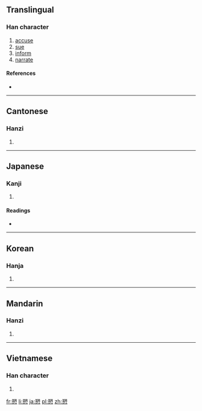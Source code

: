 {{also|訴}}
==Translingual==

===Han character===
{{Han char|rn=61|rad=心|as=10|sn=14|four=8733<sub>2</sub>|canj=廿月心 (TBP)}}

# [[accuse]]
# [[sue]]
# [[inform]]
# [[narrate]]

====References====
* {{Han ref|kx=0396.140|dkj=10988|dj=0734.210|hdz=42334.150|uh=612C|ud=24876|bh=E1C2|bd=57794}}

----

==Cantonese==

===Hanzi===
{{yue-hanzi|jyut=sou3|y=sou3}}

# {{defn|lang=yue|sort=心10}}

----

==Japanese==

===Kanji===
{{ja-kanji|grade=|rs=心10}}

# {{defn|lang=ja|sort=心10}}

====Readings====
* {{ja-readings|on=[[そ]] (so), [[さく]] (saku)|kun=[[うったえる]] (uttaeru)}}

----

==Korean==

===Hanja===
{{ko-hanja|hangeul=[[소]], [[색]]|eumhun=|rv=so, saek|mr=so, saek|y=so, sayk}}

# {{defn|lang=ko|sort=心10}}

----

==Mandarin==

===Hanzi===
{{cmn-hanzi|pin=[[sù]] ([[su4]])|wg=su<sup>4</sup>}}

# {{defn|lang=cmn|sort=心10}}

----

==Vietnamese==

===Han character===
{{vi-hantu|[[tố]]|rs=心10}}

# {{defn|lang=vi|sort=心10}}

[[fr:愬]]
[[li:愬]]
[[ja:愬]]
[[pl:愬]]
[[zh:愬]]